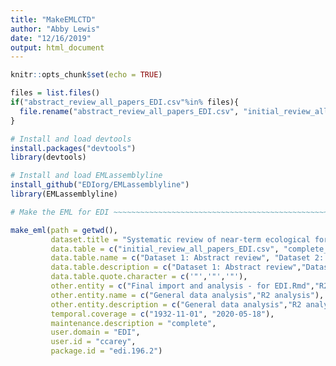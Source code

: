 ```yaml
---
title: "MakeEMLCTD"
author: "Abby Lewis"
date: "12/16/2019"
output: html_document
---
```


```r
knitr::opts_chunk$set(echo = TRUE)
```

```r
files = list.files()
if("abstract_review_all_papers_EDI.csv"%in% files){
  file.rename("abstract_review_all_papers_EDI.csv", "initial_review_all_papers_EDI.csv")
}

# Install and load devtools
install.packages("devtools")
library(devtools)

# Install and load EMLassemblyline
install_github("EDIorg/EMLassemblyline")
library(EMLassemblyline)

# Make the EML for EDI ~~~~~~~~~~~~~~~~~~~~~~~~~~~~~~~~~~~~~~~~~~~~~~~~~~~~~~~~~~~~~~~~~~~~~~~~~~~~~~~~~~

make_eml(path = getwd(),
         dataset.title = "Systematic review of near-term ecological forecasting literature published between 1932 and 2020",
         data.table = c("initial_review_all_papers_EDI.csv", "complete_dataset_with_source.csv", "R2_dataset_for_EDI.csv"),
         data.table.name = c("Dataset 1: Abstract review", "Dataset 2: Matrix review","Dataset 3: R2 values"),
         data.table.description = c("Dataset 1: Abstract review","Dataset 2: Matrix review", "Dataset 3: R2 values"),
         data.table.quote.character = c('"','"','"'),
         other.entity = c("Final import and analysis - for EDI.Rmd","R2_analysis_EDI.Rmd"),
         other.entity.name = c("General data analysis","R2 analysis"),
         other.entity.description = c("General data analysis","R2 analysis"),
         temporal.coverage = c("1932-11-01", "2020-05-18"),
         maintenance.description = "complete",
         user.domain = "EDI",
         user.id = "ccarey",
         package.id = "edi.196.2")

```

